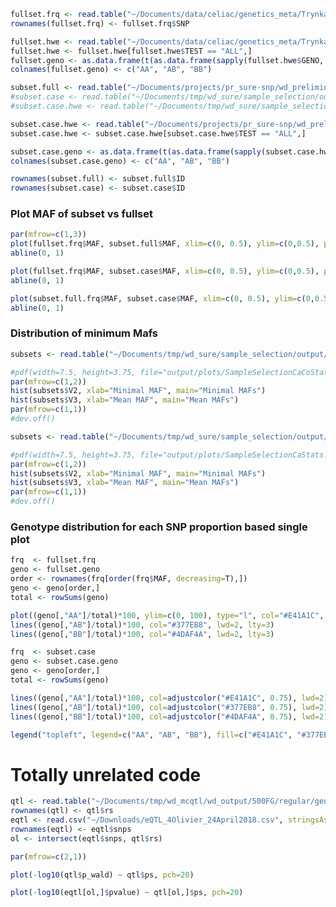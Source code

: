 ```r
fullset.frq <- read.table("~/Documents/data/celiac/genetics_meta/Trynka/TrynkaPonceMerged.frq", header=T)
rownames(fullset.frq) <- fullset.frq$SNP

fullset.hwe <- read.table("~/Documents/data/celiac/genetics_meta/Trynka/TrynkaPonceMerged.hwe", header=T, stringsAsFactors = F)
fullset.hwe <- fullset.hwe[fullset.hwe$TEST == "ALL",]
fullset.geno <- as.data.frame(t(as.data.frame(sapply(fullset.hwe$GENO, function(a){as.numeric(strsplit(a, split="/")[[1]])}))), row.names = fullset.hwe$SNP)
colnames(fullset.geno) <- c("AA", "AB", "BB")

subset.full <- read.table("~/Documents/projects/pr_sure-snp/wd_preliminary_testing_and_pilot/wd_sample_selection/output/case_control/SureSampleSelectionCaseControl.af", header=T)
#subset.case <- read.table("~/Documents/tmp/wd_sure/sample_selection/output/case_only/SureSampleSelectionCases.af", header=T)
#subset.case.hwe <- read.table("~/Documents/tmp/wd_sure/sample_selection/output/case_only/CaseOnlySamples.hwe", header=T, stringsAsFactors = F)

subset.case.hwe <- read.table("~/Documents/projects/pr_sure-snp/wd_preliminary_testing_and_pilot/wd_sample_selection/output/case_only/alt_2.hwe", header=T, stringsAsFactors=F)
subset.case.hwe <- subset.case.hwe[subset.case.hwe$TEST == "ALL",]

subset.case.geno <- as.data.frame(t(as.data.frame(sapply(subset.case.hwe$GENO, function(a){as.numeric(strsplit(a, split="/")[[1]])}))), row.names = subset.case.hwe$SNP)
colnames(subset.case.geno) <- c("AA", "AB", "BB")

rownames(subset.full) <- subset.full$ID
rownames(subset.case) <- subset.case$ID
```

### Plot MAF of subset vs fullset
```r
par(mfrow=c(1,3))
plot(fullset.frq$MAF, subset.full$MAF, xlim=c(0, 0.5), ylim=c(0,0.5), pch=20, xlab="MAF in fullset", ylab="MAF in subset", main="Subset Case Control")
abline(0, 1)

plot(fullset.frq$MAF, subset.case$MAF, xlim=c(0, 0.5), ylim=c(0,0.5), pch=20, xlab="MAF in fullset", ylab="MAF in subset", main="Subset Case")
abline(0, 1)

plot(subset.full.frq$MAF, subset.case$MAF, xlim=c(0, 0.5), ylim=c(0,0.5), pch=20, xlab="MAF in subset caco", ylab="MAF in subset ca", main="Subset Ca vs Subset CaCo")
abline(0, 1)
```

### Distribution of minimum Mafs
```r
subsets <- read.table("~/Documents/tmp/wd_sure/sample_selection/output/case_control/SureSampleSelectionCaseControl.allMinAf", sep="\t")

#pdf(width=7.5, height=3.75, file="output/plots/SampleSelectionCaCoStats.pdf")
par(mfrow=c(1,2))
hist(subsets$V2, xlab="Minimal MAF", main="Minimal MAFs")
hist(subsets$V3, xlab="Mean MAF", main="Mean MAFs")
par(mfrow=c(1,1))
#dev.off()

subsets <- read.table("~/Documents/tmp/wd_sure/sample_selection/output/case_only/SureSampleSelectionCases.allMinAf", sep="\t")

#pdf(width=7.5, height=3.75, file="output/plots/SampleSelectionCaStats.pdf")
par(mfrow=c(1,2))
hist(subsets$V2, xlab="Minimal MAF", main="Minimal MAFs")
hist(subsets$V3, xlab="Mean MAF", main="Mean MAFs")
par(mfrow=c(1,1))
#dev.off()
```

### Genotype distribution for each SNP proportion based single plot
```r
frq  <- fullset.frq
geno <- fullset.geno
order <- rownames(frq[order(frq$MAF, decreasing=T),])
geno <- geno[order,]
total <- rowSums(geno)

plot((geno[,"AA"]/total)*100, ylim=c(0, 100), type="l", col="#E41A1C", lwd=2, xlab="SNP (High MAF to low MAF)", ylab="Genotype proportions", main="Fullset", lty=3)
lines((geno[,"AB"]/total)*100, col="#377EB8", lwd=2, lty=3)
lines((geno[,"BB"]/total)*100, col="#4DAF4A", lwd=2, lty=3)

frq  <- subset.case
geno <- subset.case.geno
geno <- geno[order,]
total <- rowSums(geno)

lines((geno[,"AA"]/total)*100, col=adjustcolor("#E41A1C", 0.75), lwd=2)
lines((geno[,"AB"]/total)*100, col=adjustcolor("#377EB8", 0.75), lwd=2)
lines((geno[,"BB"]/total)*100, col=adjustcolor("#4DAF4A", 0.75), lwd=2)

legend("topleft", legend=c("AA", "AB", "BB"), fill=c("#E41A1C", "#377EB8", "#4DAF4A"))
```






# Totally unrelated code
```r
qtl <- read.table("~/Documents/tmp/wd_mcqtl/wd_output/500FG/regular/genome_wide_loci/rs77589665_IL17_Cryptococcus_PBMC_7days+IL17_C.albicanshyphae_PBMC_7days+IL17_C.albicansconidia_PBMC_7days_window500000_locus.txt", header=T, stringsAsFactors = F)
rownames(qtl) <- qtl$rs
eqtl <- read.csv("~/Downloads/eQTL_4Olivier_24April2018.csv", stringsAsFactors = F)
rownames(eqtl) <- eqtl$snps
ol <- intersect(eqtl$snps, qtl$rs)

par(mfrow=c(2,1))

plot(-log10(qtl$p_wald) ~ qtl$ps, pch=20)

plot(-log10(eqtl[ol,]$pvalue) ~ qtl[ol,]$ps, pch=20)


```
